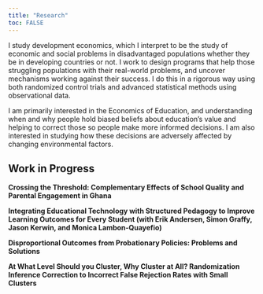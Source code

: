 ```yaml
---
title: "Research"
toc: FALSE
---
```


I study development economics, which I interpret to be the study of economic and social problems in disadvantaged populations whether they be in developing countries or not. I work to design programs that help those struggling populations with their real-world problems, and uncover mechanisms working against their success. I do this in a rigorous way using both randomized control trials and advanced statistical methods using observational data.

I am primarily interested in the Economics of Education, and understanding when and why people hold biased beliefs about education's value and helping to correct those so people make more informed decisions. I am also interested in studying how these decisions are adversely affected by changing environmental factors.

## Work in Progress

**Crossing the Threshold: Complementary Effects of School Quality and Parental Engagement in Ghana**

**Integrating Educational Technology with Structured Pedagogy to Improve Learning Outcomes for Every Student (with Erik Andersen, Simon Graffy, Jason Kerwin, and Monica Lambon-Quayefio)**

**Disproportional Outcomes from Probationary Policies: Problems and Solutions**

**At What Level Should you Cluster, Why Cluster at All? Randomization Inference Correction to Incorrect False Rejection Rates with Small Clusters**
